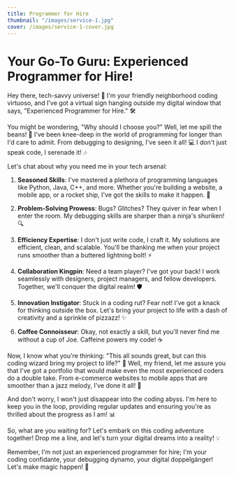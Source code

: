 ```yaml
---
title: Programmer for Hire
thumbnail: "/images/service-1.jpg"
cover: /images/service-1-cover.jpg
---
```

# Your Go-To Guru: Experienced Programmer for Hire!

Hey there, tech-savvy universe! 👋 I'm your friendly neighborhood coding virtuoso, and I've got a virtual sign hanging outside my digital window that says, "Experienced Programmer for Hire." 🛠️

You might be wondering, "Why should I choose you?" Well, let me spill the beans! 🌱 I've been knee-deep in the world of programming for longer than I'd care to admit. From debugging to designing, I've seen it all! 💻 I don't just speak code, I serenade it! 🎶

Let's chat about why you need me in your tech arsenal:

1. **Seasoned Skills**: I've mastered a plethora of programming languages like Python, Java, C++, and more. Whether you're building a website, a mobile app, or a rocket ship, I've got the skills to make it happen. 🚀

2. **Problem-Solving Prowess**: Bugs? Glitches? They quiver in fear when I enter the room. My debugging skills are sharper than a ninja's shuriken! 🔍

3. **Efficiency Expertise**: I don't just write code, I craft it. My solutions are efficient, clean, and scalable. You'll be thanking me when your project runs smoother than a buttered lightning bolt! ⚡

4. **Collaboration Kingpin**: Need a team player? I've got your back! I work seamlessly with designers, project managers, and fellow developers. Together, we'll conquer the digital realm! 🛡️

5. **Innovation Instigator**: Stuck in a coding rut? Fear not! I've got a knack for thinking outside the box. Let's bring your project to life with a dash of creativity and a sprinkle of pizzazz! ✨

6. **Coffee Connoisseur**: Okay, not exactly a skill, but you'll never find me without a cup of Joe. Caffeine powers my code! ☕

Now, I know what you're thinking: "This all sounds great, but can this coding wizard bring my project to life?" 🤔 Well, my friend, let me assure you that I've got a portfolio that would make even the most experienced coders do a double take. From e-commerce websites to mobile apps that are smoother than a jazz melody, I've done it all! 🎷

And don't worry, I won't just disappear into the coding abyss. I'm here to keep you in the loop, providing regular updates and ensuring you're as thrilled about the progress as I am! 📊

So, what are you waiting for? Let's embark on this coding adventure together! Drop me a line, and let's turn your digital dreams into a reality! 💡

Remember, I'm not just an experienced programmer for hire; I'm your coding confidante, your debugging dynamo, your digital doppelgänger! Let's make magic happen! 🌟

